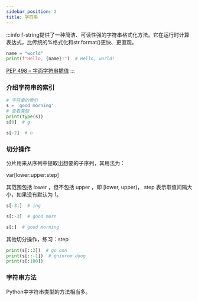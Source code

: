 ```yaml
---
sidebar_position: 2
title: 字符串
---
```

:::info
f-string提供了一种简洁、可读性强的字符串格式化方法。它在运行时计算表达式，比传统的%格式化和str.format()更快、更直观。

```python
name = "world"
print(f"Hello, {name}!")  # Hello, world!
```

[PEP 498 – 字面字符串插值](https://peps.python.org/pep-0498/)
:::

### 介绍字符串的索引

```python
# 字符串的索引
s = 'good morning'
# 查看类型
print(type(s))
s[0]  # g
```

```python
s[-2]  # n
```

### 切分操作

分片用来从序列中提取出想要的子序列，其用法为：

var[lower:upper:step]

其范围包括 lower ，但不包括 upper ，即 [lower, upper)，
step 表示取值间隔大小，如果没有默认为 1。

```python
s[-3:]  # ing
```

```python
s[:-3]  # good morn
```

```python
s[:]  # good morning
```

其他切分操作，练习：step

```python
print(s[::2])  # go onn
print(s[::-1])  # gninrom doog
print(s[:100])
```

### 字符串方法

Python中字符串类型的方法相当多。
